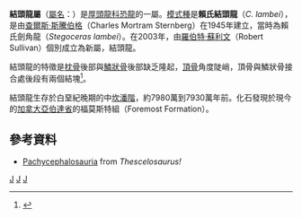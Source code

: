 {{Automatic Taxobox
| taxon = Colepiocephale
| fossil_range = [[白堊紀|白堊紀]]後期, {{Fossil range|79.8|79.3}}
| image = Colepiocephale updating version.JPG 
| image_caption = 
| authority = Sullivan, 2003
| type_species = '''賴氏結頭龍<br>''Colepiocephale lambei'''''
| type_species_authority = (Sternberg, 1945)
}}

'''結頭龍屬'''（[[學名|屬名]]：{{lang|la|''Colepiocephale''}}）是[[厚頭龍科|厚頭龍科]][[恐龍|恐龍]]的一屬。[[模式種|模式種]]是'''賴氏結頭龍'''（''C. lambei''），是由[[查爾斯·斯騰伯格|查爾斯·斯騰伯格]]（Charles Mortram Sternberg）在1945年建立，當時為賴氏劍角龍（''Stegoceras lambei''）。在2003年，由[[羅伯特·蘇利文|羅伯特·蘇利文]]（Robert Sullivan）個別成立為新屬，結頭龍。

結頭龍的特徵是[[枕骨|枕骨]]後部與[[鱗狀骨|鱗狀骨]]後部缺乏隆起，[[頂骨|頂骨]]角度陡峭，頂骨與鱗狀骨接合處後段有兩個結塊<ref name=Sullivan03>{{cite journal |author=Sullivan, R. M. |year=2003 |title=Revision of the dinosaur ''Stegoceras'' Lambe (Ornithischia, Pachycephalosauridae) |journal=Journal of Vertebrate Paleontology |volume=23 |pages=181–207 }}</ref>。

結頭龍生存於白堊紀晚期的中[[坎潘階|坎潘階]]，約7980萬到7930萬年前。化石發現於現今的[[加拿大|加拿大]][[亞伯達省|亞伯達省]]的福莫斯特組（Foremost Formation）。

==參考資料==
<div class="references-small">
<references></references>
* [https://web.archive.org/web/20080703060328/http://www.users.qwest.net/~jstweet1/pachycephalosauria.htm Pachycephalosauria] from ''Thescelosaurus!''
</div>
{{頭飾龍類|P.}}
{{Taxonbar|from=Q135806}}

[[Category:厚头龙亚目|J]]
[[Category:上白堊紀恐龍|J]]
[[Category:北美洲恐龍|J]]


{{dinosaur-stub}}